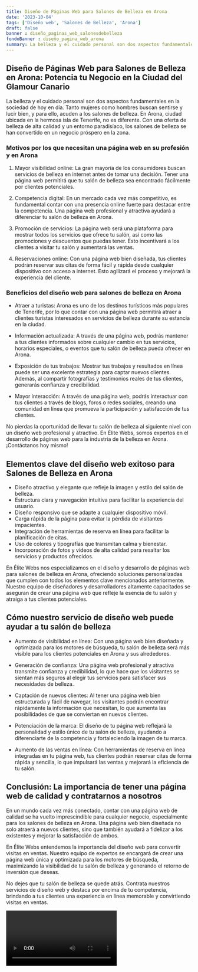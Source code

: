 ```yaml
---
title: Diseño de Páginas Web para Salones de Belleza en Arona
date: '2023-10-04'
tags: ['Diseño web', 'Salones de Belleza', 'Arona']
draft: false
banner : diseño_paginas_web_salonesdebelleza
fondoBanner : diseño_pagina_web_arona
summary: La belleza y el cuidado personal son dos aspectos fundamentales en la sociedad de hoy en día. Tanto mujeres como hombres buscan sentirse y lucir bien, y para ello, acuden a los salones de belleza. En Arona, ciudad ubicada en la hermosa isla de Tenerife, no es diferente. Con una oferta de belleza de alta calidad y un entorno paradisíaco, los salones de belleza se han convertido en un negocio próspero en la zona.
---
```


## Diseño de Páginas Web para Salones de Belleza en Arona: Potencia tu Negocio en la Ciudad del Glamour Canario

La belleza y el cuidado personal son dos aspectos fundamentales en la sociedad de hoy en día. Tanto mujeres como hombres buscan sentirse y lucir bien, y para ello, acuden a los salones de belleza. En Arona, ciudad ubicada en la hermosa isla de Tenerife, no es diferente. Con una oferta de belleza de alta calidad y un entorno paradisíaco, los salones de belleza se han convertido en un negocio próspero en la zona.

### Motivos por los que necesitan una página web en su profesión y en Arona

1. Mayor visibilidad online: La gran mayoría de los consumidores buscan servicios de belleza en internet antes de tomar una decisión. Tener una página web permitirá que tu salón de belleza sea encontrado fácilmente por clientes potenciales.

2. Competencia digital: En un mercado cada vez más competitivo, es fundamental contar con una presencia online fuerte para destacar entre la competencia. Una página web profesional y atractiva ayudará a diferenciar tu salón de belleza en Arona.

3. Promoción de servicios: La página web será una plataforma para mostrar todos los servicios que ofrece tu salón, así como las promociones y descuentos que puedas tener. Esto incentivará a los clientes a visitar tu salón y aumentará las ventas.

4. Reservaciones online: Con una página web bien diseñada, tus clientes podrán reservar sus citas de forma fácil y rápida desde cualquier dispositivo con acceso a internet. Esto agilizará el proceso y mejorará la experiencia del cliente.

### Beneficios del diseño web para salones de belleza en Arona

- Atraer a turistas: Arona es uno de los destinos turísticos más populares de Tenerife, por lo que contar con una página web permitirá atraer a clientes turistas interesados en servicios de belleza durante su estancia en la ciudad. 

- Información actualizada: A través de una página web, podrás mantener a tus clientes informados sobre cualquier cambio en tus servicios, horarios especiales, o eventos que tu salón de belleza pueda ofrecer en Arona.

- Exposición de tus trabajos: Mostrar tus trabajos y resultados en línea puede ser una excelente estrategia para captar nuevos clientes. Además, al compartir fotografías y testimonios reales de tus clientes, generarás confianza y credibilidad.

- Mayor interacción: A través de una página web, podrás interactuar con tus clientes a través de blogs, foros o redes sociales, creando una comunidad en línea que promueva la participación y satisfacción de tus clientes.

No pierdas la oportunidad de llevar tu salón de belleza al siguiente nivel con un diseño web profesional y atractivo. En Élite Webs, somos expertos en el desarrollo de páginas web para la industria de la belleza en Arona. ¡Contáctanos hoy mismo!

<GifSeo />

<Cta />

## Elementos clave del diseño web exitoso para Salones de Belleza en Arona

- Diseño atractivo y elegante que refleje la imagen y estilo del salón de belleza.
- Estructura clara y navegación intuitiva para facilitar la experiencia del usuario.
- Diseño responsivo que se adapte a cualquier dispositivo móvil.
- Carga rápida de la página para evitar la pérdida de visitantes impacientes.
- Integración de herramientas de reserva en línea para facilitar la planificación de citas.
- Uso de colores y tipografías que transmitan calma y bienestar.
- Incorporación de fotos y videos de alta calidad para resaltar los servicios y productos ofrecidos.

En Élite Webs nos especializamos en el diseño y desarrollo de páginas web para salones de belleza en Arona, ofreciendo soluciones personalizadas que cumplen con todos los elementos clave mencionados anteriormente. Nuestro equipo de diseñadores y desarrolladores altamente capacitados se aseguran de crear una página web que refleje la esencia de tu salón y atraiga a tus clientes potenciales.

## Cómo nuestro servicio de diseño web puede ayudar a tu salón de belleza

- Aumento de visibilidad en línea: Con una página web bien diseñada y optimizada para los motores de búsqueda, tu salón de belleza será más visible para los clientes potenciales en Arona y sus alrededores.

- Generación de confianza: Una página web profesional y atractiva transmite confianza y credibilidad, lo que hace que los visitantes se sientan más seguros al elegir tus servicios para satisfacer sus necesidades de belleza.

- Captación de nuevos clientes: Al tener una página web bien estructurada y fácil de navegar, los visitantes podrán encontrar rápidamente la información que necesitan, lo que aumenta las posibilidades de que se conviertan en nuevos clientes.

- Potenciación de la marca: El diseño de tu página web reflejará la personalidad y estilo único de tu salón de belleza, ayudando a diferenciarte de la competencia y fortaleciendo la imagen de tu marca.

- Aumento de las ventas en línea: Con herramientas de reserva en línea integradas en tu página web, tus clientes podrán reservar citas de forma rápida y sencilla, lo que impulsará las ventas y mejorará la eficiencia de tu salón.

## Conclusión: La importancia de tener una página web de calidad y contratarnos a nosotros

En un mundo cada vez más conectado, contar con una página web de calidad se ha vuelto imprescindible para cualquier negocio, especialmente para los salones de belleza en Arona. Una página web bien diseñada no solo atraerá a nuevos clientes, sino que también ayudará a fidelizar a los existentes y mejorar la satisfacción de ambos.

En Élite Webs entendemos la importancia del diseño web para convertir visitas en ventas. Nuestro equipo de expertos se encargará de crear una página web única y optimizada para los motores de búsqueda, maximizando la visibilidad de tu salón de belleza y generando el retorno de inversión que deseas.

No dejes que tu salón de belleza se quede atrás. Contrata nuestros servicios de diseño web y destaca por encima de tu competencia, brindando a tus clientes una experiencia en línea memorable y convirtiendo visitas en ventas.

<Video />

<CtaBot job='Salones de Belleza' city='Arona'/>

<Gmaps query='Arona+españa+maps' />
